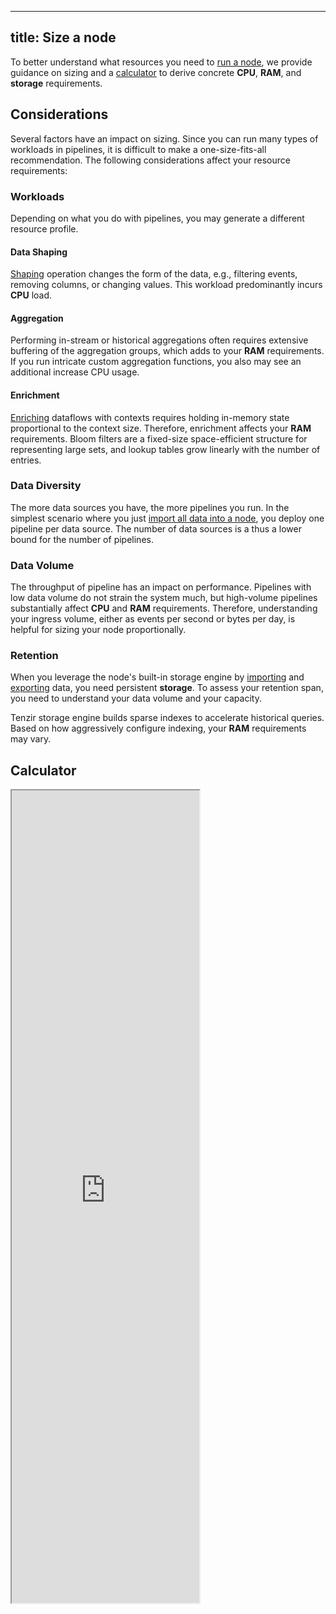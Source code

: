 
---
title: Size a node
---

To better understand what resources you need to [run a
node](../installation/deploy-a-node/README.md), we provide guidance on sizing
and a [calculator](#calculator) to derive concrete **CPU**, **RAM**, and
**storage** requirements.

## Considerations

Several factors have an impact on sizing. Since you can run many types of
workloads in pipelines, it is difficult to make a one-size-fits-all
recommendation. The following considerations affect your resource requirements:

### Workloads

Depending on what you do with pipelines, you may generate a different resource
profile.

#### Data Shaping

[Shaping](../usage/shape-data/README.md) operation changes the form of the
data, e.g., filtering events, removing columns, or changing values. This
workload predominantly incurs **CPU** load.
  
#### Aggregation

Performing in-stream or historical aggregations often requires extensive
buffering of the aggregation groups, which adds to your **RAM** requirements. If
you run intricate custom aggregation functions, you also may see an additional
increase CPU usage.

#### Enrichment

[Enriching](../enrichment/README.md) dataflows with contexts requires holding
in-memory state proportional to the context size. Therefore, enrichment affects
your **RAM** requirements. Bloom filters are a fixed-size space-efficient
structure for representing large sets, and lookup tables grow linearly with the
number of entries.

### Data Diversity

The more data sources you have, the more pipelines you run. In the simplest
scenario where you just [import all data into a
node](../usage/import-into-a-node/README.md), you deploy one pipeline per
data source. The number of data sources is a thus a lower bound for the number
of pipelines.

### Data Volume

The throughput of pipeline has an impact on performance. Pipelines with low data
volume do not strain the system much, but high-volume pipelines substantially
affect **CPU** and **RAM** requirements. Therefore, understanding your ingress
volume, either as events per second or bytes per day, is helpful for sizing your
node proportionally.

### Retention

When you leverage the node's built-in storage engine by
[importing](../usage/import-into-a-node/README.md) and
[exporting](../usage/export-from-a-node/README.md) data, you need
persistent **storage**. To assess your retention span, you need to understand
your data volume and your capacity.

Tenzir storage engine builds sparse indexes to accelerate historical queries.
Based on how aggressively configure indexing, your **RAM** requirements may
vary.

## Calculator

<iframe
  src="https://tenzir-node-sizing.streamlit.app/?embed=true"
  height="1300"
  style={{ width: "100%", border: "none" }}
></iframe>